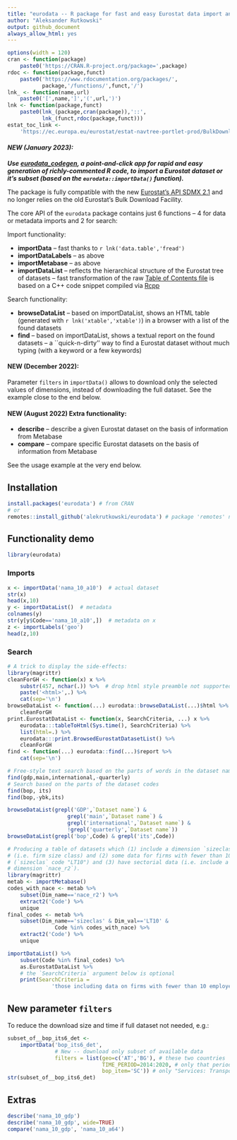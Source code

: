 ```yaml
---
title: "eurodata -- R package for fast and easy Eurostat data import and search"
author: "Aleksander Rutkowski"
output: github_document
always_allow_html: yes
---
```


```r
options(width = 120)
cran <- function(package)
    paste0('https://CRAN.R-project.org/package=',package)
rdoc <- function(package,funct)
    paste0('https://www.rdocumentation.org/packages/',
           package,'/functions/',funct,'/')
lnk_ <- function(name,url)
    paste0('[',name,']','(',url,')')
lnk <- function(package,funct)
    paste0(lnk_(package,cran(package)),'::',
           lnk_(funct,rdoc(package,funct)))
estat_toc_link <-
    'https://ec.europa.eu/eurostat/estat-navtree-portlet-prod/BulkDownloadListing?file=table_of_contents_en.txt'
```

#### *NEW (January 2023):*

**_Use [eurodata_codegen](https://github.com/alekrutkowski/eurodata_codegen), a point-and-click app
for rapid and easy generation of richly-commented R code, to import a Eurostat dataset or it's subset
(based on the `eurodata::importData()` function)._**

The package is fully compatible with the new [Eurostat’s API SDMX 2.1](https://wikis.ec.europa.eu/display/EUROSTATHELP/Transition+-+from+Eurostat+Bulk+Download+to+API)
and no longer relies on the old Eurostat’s Bulk Download Facility.

The core API of the `eurodata` package contains just 6 functions -- 4 for data
or metadata imports and 2 for search:

Import functionality:

- **importData** -- fast thanks to `r lnk('data.table','fread')`
- **importDataLabels** -- as above
- **importMetabase** -- as above
- **importDataList** -- reflects the hierarchical structure of the Eurostat tree of datasets --
fast transformation of the raw [Table of Contents file](`r estat_toc_link`)
is based on a C++ code snippet compiled via [Rcpp](`r cran('Rcpp')`)

Search functionality:

- **browseDataList** -- based on importDataList, shows an HTML table
(generated with `r lnk('xtable','xtable')`) in a browser with a list of the found datasets
- **find** -- based on importDataList, shows a textual report on the found datasets --
a ``quick-n-dirty'' way to find a Eurostat dataset without much typing (with a keyword or a few keywords)

#### NEW (December 2022):

Parameter `filters` in `importData()` allows to download only the selected values of dimensions,
instead of downloading the full dataset. See the example close to the end below.

#### NEW (August 2022) Extra functionality:

- **describe** -- describe a given Eurostat dataset on the basis of information from Metabase
- **compare** -- compare specific Eurostat datasets on the basis of information from Metabase

See the usage example at the very end below.

## Installation

```r
install.packages('eurodata') # from CRAN
# or
remotes::install_github('alekrutkowski/eurodata') # package 'remotes' needs to be installed
```

## Functionality demo

```r
library(eurodata)
```

### Imports

```r
x <- importData('nama_10_a10')  # actual dataset
str(x)
head(x,10)
y <- importDataList()  # metadata
colnames(y)
str(y[y$Code=='nama_10_a10',])  # metadata on x
z <- importLabels('geo')
head(z,10)
```

### Search

```r
# A trick to display the side-effects:
library(magrittr)
cleanForGH <- function(x) x %>%
    substr(457, nchar(.)) %>%  # drop html style preamble not supported by GitHub md parser
    paste('<html>',.) %>%
    cat(sep='\n')
browseDataList <- function(...) eurodata::browseDataList(...)$html %>%
    cleanForGH
print.EurostatDataList <- function(x, SearchCriteria, ...) x %>%
    eurodata:::tableToHtml(Sys.time(), SearchCriteria) %>%
    list(html=.) %>%
    eurodata:::print.BrowsedEurostatDatasetList() %>%
    cleanForGH
find <- function(...) eurodata::find(...)$report %>%
    cat(sep='\n')
```

```r
# Free-style text search based on the parts of words in the dataset names
find(gdp,main,international,-quarterly)
# Search based on the parts of the dataset codes
find(bop, its)
find(bop,-ybk,its)
```

```r
browseDataList(grepl('GDP',`Dataset name`) &
                   grepl('main',`Dataset name`) &
                   grepl('international',`Dataset name`) &
                   !grepl('quarterly',`Dataset name`))
browseDataList(grepl('bop',Code) & grepl('its',Code))
```

```r
# Producing a table of datasets which (1) include a dimension `sizeclas`
# (i.e. firm size class) and (2) some data for firms with fewer than 10 employees
# (`sizeclas` code "LT10") and (3) have sectorial data (i.e. include a
# dimension `nace_r2`).
library(magrittr)
metab <- importMetabase()
codes_with_nace <- metab %>% 
    subset(Dim_name=='nace_r2') %>%
    extract2('Code') %>%
    unique
final_codes <- metab %>%
    subset(Dim_name=='sizeclas' & Dim_val=='LT10' &
               Code %in% codes_with_nace) %>%
    extract2('Code') %>%
    unique
```

```r
importDataList() %>%
    subset(Code %in% final_codes) %>%
    as.EurostatDataList %>%
    # the `SearchCriteria` argument below is optional
    print(SearchCriteria =
              'those including data on firms with fewer than 10 employees and NACE Rev.2 disaggregation') 
```

## New parameter `filters`

To reduce the download size and time if full dataset not needed, e.g.:

```r
subset_of__bop_its6_det <-
    importData('bop_its6_det',
               # New -- download only subset of available data
               filters = list(geo=c('AT','BG'), # these two countries
                              TIME_PERIOD=2014:2020, # only that period
                              bop_item='SC')) # only "Services: Transport"
str(subset_of__bop_its6_det)
```

## Extras

```r
describe('nama_10_gdp')
describe('nama_10_gdp', wide=TRUE)
compare('nama_10_gdp', 'nama_10_a64')
```
